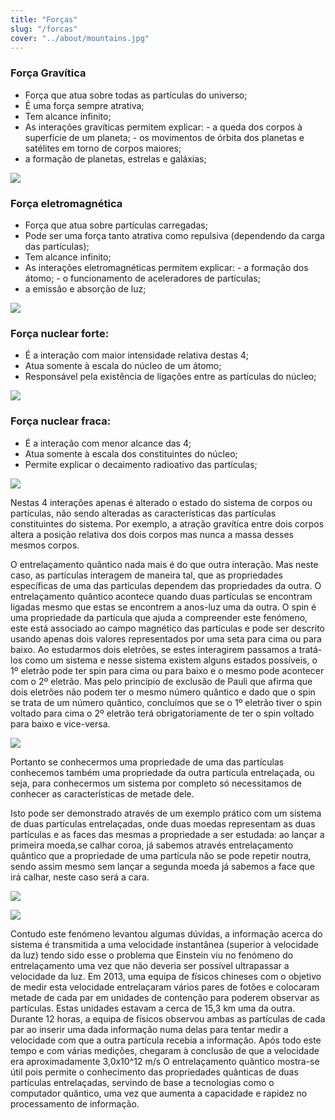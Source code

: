 ```yaml
---
title: "Forças"
slug: "/forcas"
cover: "../about/mountains.jpg"
---
```


### Força Gravítica

- Força que atua sobre todas as partículas do universo;
- É uma força sempre atrativa;
- Tem alcance infinito;
- As interações gravíticas permitem explicar:
        	- a queda dos corpos à superfície de um planeta;
        	- os movimentos de órbita dos planetas e satélites em torno de corpos maiores;			
- a formação de planetas, estrelas e galáxias;


![](./image12.png)

### Força eletromagnética

- Força que atua sobre partículas carregadas;
- Pode ser uma força tanto atrativa como repulsiva 
(dependendo da carga das partículas);
- Tem alcance infinito;
- As interações eletromagnéticas permitem explicar:
        	- a formação dos átomo;
        	- o funcionamento de aceleradores de partículas;      
- a emissão e absorção de luz;


![](./image11.png)

### Força nuclear forte:
- É a interação com maior intensidade relativa destas 4;
- Atua somente à escala do núcleo de um átomo;					
- Responsável pela existência de ligações entre as 
partículas do núcleo;


![](./image6.png)

### Força nuclear fraca:
- É a interação com menor alcance das 4;
- Atua somente à escala dos constituintes do núcleo;			
- Permite explicar o decaimento radioativo das partículas;

![](./image3.png)

Nestas 4 interações apenas é alterado o estado do sistema de corpos ou partículas, não sendo alteradas as características das partículas constituintes do sistema. Por exemplo, a atração gravítica entre dois corpos altera a posição relativa dos dois corpos mas nunca a massa desses mesmos corpos.

O entrelaçamento quântico nada mais é do que outra interação. Mas neste caso, as partículas interagem de maneira tal, que as propriedades específicas de uma das partículas dependem das propriedades da outra.
O entrelaçamento quântico acontece quando duas partículas se encontram ligadas mesmo que estas se encontrem a anos-luz uma da outra.
O spin é uma propriedade da partícula que ajuda a compreender este fenómeno, este está associado ao campo magnético das partículas e pode ser descrito usando apenas dois valores representados por uma seta para cima ou para baixo.
Ao estudarmos dois eletrões, se estes interagirem passamos a tratá-los como um sistema e nesse sistema existem alguns estados possíveis, o 1º eletrão pode ter spin para cima ou para baixo e o mesmo pode acontecer com o 2º eletrão. Mas pelo princípio de exclusão de Pauli que afirma que dois eletrões não podem ter o mesmo número quântico e dado que o spin se trata de um número quântico, concluímos que se o 1º eletrão tiver o spin voltado para cima o 2º eletrão terá obrigatoriamente de ter o spin voltado para baixo e vice-versa.

![](./image4.png)

Portanto se conhecermos uma propriedade de uma das partículas conhecemos também uma propriedade da outra partícula entrelaçada, ou seja, para conhecermos um sistema por completo só necessitamos de conhecer as características de metade dele.

Isto pode ser demonstrado através de um exemplo prático com um sistema de duas partículas entrelaçadas, onde duas moedas representam  as duas partículas e as faces das mesmas a propriedade a ser estudada: ao lançar a primeira moeda,se calhar coroa, já sabemos através entrelaçamento quântico que a propriedade de uma partícula não se pode repetir noutra, sendo assim mesmo sem lançar a segunda moeda já sabemos a face que irá calhar, neste caso será a cara.

![](./image2.png) 	

![](./image8.png)

Contudo este fenómeno levantou algumas dúvidas, a informação acerca do sistema é transmitida a uma velocidade instantânea (superior à velocidade da luz) tendo sido esse o problema que Einstein viu no fenómeno do entrelaçamento uma vez que não deveria ser possível ultrapassar a velocidade da luz.
Em 2013, uma equipa de físicos chineses com o objetivo de medir esta velocidade entrelaçaram vários pares de fotões e colocaram metade de cada par em unidades de contenção para poderem observar as partículas. Estas unidades estavam a cerca de 15,3 km uma da outra. Durante 12 horas, a equipa de físicos observou ambas as partículas de cada par ao inserir uma dada informação numa delas para tentar medir a velocidade com que a outra partícula recebia a informação. Após todo este tempo e com várias medições, chegaram à conclusão de que a velocidade era aproximadamente 3,0x10^12 m/s
O entrelaçamento quântico mostra-se útil pois permite o conhecimento das propriedades quânticas de duas partículas entrelaçadas, servindo de base a tecnologias como o computador quântico, uma vez que aumenta a capacidade e rapidez no processamento de informação.